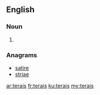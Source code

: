 ==English==

===Noun===
{{head|en|plural}}

# {{plural of|terai|lang=en}}

===Anagrams===
* [[satire#English|satire]]
* [[striae#English|striae]]

[[ar:terais]]
[[fr:terais]]
[[ku:terais]]
[[my:terais]]
